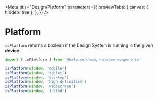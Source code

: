 
<Meta
  title="Design/Platform"
  parameters={{
    previewTabs: {
      canvas: { hidden: true },
    },
  }}
/>

# Platform

`isPlatform` returns a boolean if the Design System is running in the given **device**.

```typescript
import { isPlatform } from '@baloise/design-system-components'

isPlatform(window, 'mobile')
isPlatform(window, 'tablet')
isPlatform(window, 'desktop')
isPlatform(window, 'high-definition')
isPlatform(window, 'widescreen')
isPlatform(window, 'fullhd')
```

<bal-doc-github link="/stories/design/05-breakpoints.stories.mdx"></bal-doc-github>

